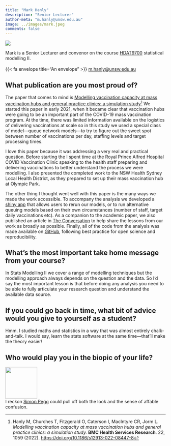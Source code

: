 ```yaml
---
title: "Mark Hanly"
description: "Senior Lecturer"
author-meta: "m.hanly@unsw.edu.au"
image: ../images/mark.jpeg
comments: false
---
```


::: {.aside}

::: {.profilepic}
![](../images/mark.jpeg)
:::

Mark is a Senior Lecturer and convenor on the course [HDAT9700](../courses.html#hdat9700) statistical modelling II.<br><br> {{< fa envelope title="An envelope" >}} <a href="mailto:m.hanly@unsw.edu.au">m.hanly@unsw.edu.au</a>
:::

## What publication are you most proud of?

The paper that comes to mind is [Modelling vaccination capacity at mass vaccination hubs and general practice clinics: a simulation study](https://doi.org/10.1186/s12913-022-08447-8)[^1] We started this paper in early 2021, when it became clear that vaccination hubs were going to be an important part of the COVID-19 mass vaccination program. At the time, there was limited information available on the logistics of delivering vaccinations at scale so in this study we used a special class of model---queue network models---to try to figure out the sweet spot between number of vaccinations per day, staffing levels and target processing times. 

I love this paper because it was addressing a very real and practical question. Before starting the I spent time at the Royal Prince Alfred Hospital COVID Vaccination Clinic speaking to the health staff preparing and delivering vaccinations to better understand the process we were modelling. I also presented the completed work to the NSW Health Sydney Local Health District, as they prepared to set up their mass vaccination hub at Olympic Park.

The other thing I thought went well with this paper is the many ways we made the work accessible. To accompany the analysis we developed a [shiny app](https://cbdrh.shinyapps.io/queueSim/) that allows users to rerun our models, or to run alternative queuing models based on their own circumstances (number of staff, target daily vaccinations etc). As a companion to the academic paper, we also published an article in [The Conversation](https://theconversation.com/australian-vaccine-rollout-needs-all-hands-on-deck-after-the-latest-astrazeneca-news-mass-vaccination-hubs-included-158519) to help share the lessons from our work as broadly as possible. Finally, all of the code from the analysis was made available on [GitHub](https://github.com/CBDRH/vaccineQueue/), following best practice for open science and reproducibility. 

[^1]: Hanly M, Churches T, Fitzgerald O, Caterson I, MacIntyre CR, Jorm L. _Modelling vaccination capacity at mass vaccination hubs and general practice clinics: a simulation study._ **BMC Health Services Research**. 22, 1059 (2022). [https://doi.org/10.1186/s12913-022-08447-8](https://doi.org/10.1186/s12913-022-08447-8)


## What’s the most important take home message from your course?

In Stats Modelling II we cover a range of modelling techniques but the modelling approach always depends on the question and the data. So I'd say the most important lesson is that before doing any analysis you need to be able to fully articulate your research question and understand the available data source. 

## If you could go back in time, what bit of advice would you give to yourself as a student?
Hmm. I studied maths and statistics in a way that was almost entirely chalk-and-talk. I would say, learn the stats software at the same time---that'll make the theory easier!


## Who would play you in the biopic of your life?

<div class="grid-container-200">

  <div class="item1-200">
  <img src="https://m.media-amazon.com/images/M/MV5BNzMwODE1NjA3OV5BMl5BanBnXkFtZTgwNTY5MzM2OTE@._V1_FMjpg_UX427_.jpg" width="100">
  </div>
  
  <div class="item2-200">
  I reckon [Simon Pegg](https://www.imdb.com/name/nm0670408/) could pull off both the look and the sense of affable confusion. 
  </div>
  
</div>





